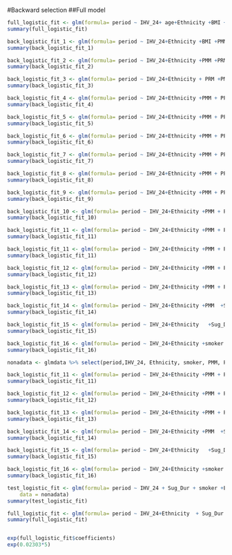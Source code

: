 #Backward selection
##Full model
```r
full_logistic_fit <- glm(formula= period ~ IHV_24+ age+Ethnicity +BMI +PMM +PRM + PPV+ Reop+Urgent +Sug_Dur +Pri_MI +smoker+lung +RFD + PAD+ POBPT+ TBU+ XCT+ CPBT, family = binomial(link = "logit"), data = glmdata)
summary(full_logistic_fit)
```



```r
back_logistic_fit_1 <- glm(formula= period ~ IHV_24+Ethnicity +BMI +PMM +PRM + PPV+ Reop+Urgent +Sug_Dur +Pri_MI +smoker+lung +RFD + PAD+ POBPT+ TBU+ XCT+ CPBT, family = binomial(link = "logit"), data = glmdata)
summary(back_logistic_fit_1)
```

```r
back_logistic_fit_2 <- glm(formula= period ~ IHV_24+Ethnicity +PMM +PRM + PPV+ Reop+Urgent +Sug_Dur +Pri_MI +smoker+lung +RFD + PAD+ POBPT+ TBU+ XCT+ CPBT, family = binomial(link = "logit"), data = glmdata)
summary(back_logistic_fit_2)
```

```r
back_logistic_fit_3 <- glm(formula= period ~ IHV_24+Ethnicity + PRM +PMM + PPV+Urgent +Sug_Dur +Pri_MI +smoker+lung +RFD + PAD+ POBPT+ TBU+ XCT+ CPBT, family = binomial(link = "logit"), data = glmdata)
summary(back_logistic_fit_3)
```


```r
back_logistic_fit_4 <- glm(formula= period ~ IHV_24+Ethnicity +PMM + PPV+Urgent +Sug_Dur +Pri_MI +smoker+lung +RFD + PAD+ POBPT+ TBU+ XCT+ CPBT, family = binomial(link = "logit"), data = glmdata)
summary(back_logistic_fit_4)
```

```r
back_logistic_fit_5 <- glm(formula= period ~ IHV_24+Ethnicity +PMM + PPV +Urgent+Sug_Dur +Pri_MI +smoker+lung +RFD + PAD+ POBPT+ XCT+ CPBT, family = binomial(link = "logit"), data = glmdata)
summary(back_logistic_fit_5)
```


```r
back_logistic_fit_6 <- glm(formula= period ~ IHV_24+Ethnicity +PMM + PPV +Sug_Dur +Pri_MI +smoker+lung +RFD + PAD+ POBPT+ XCT+ CPBT, family = binomial(link = "logit"), data = glmdata)
summary(back_logistic_fit_6)
```
```r
back_logistic_fit_7 <- glm(formula= period ~ IHV_24+Ethnicity +PMM + PPV +Sug_Dur +Pri_MI  +smoker +RFD + PAD+ POBPT+ XCT+ CPBT, family = binomial(link = "logit"), data = glmdata)
summary(back_logistic_fit_7)
```
```r
back_logistic_fit_8 <- glm(formula= period ~ IHV_24+Ethnicity +PMM + PPV +Sug_Dur +Pri_MI +RFD  + PAD+ POBPT+ XCT+ CPBT, family = binomial(link = "logit"), data = glmdata)
summary(back_logistic_fit_8)
```
```r
back_logistic_fit_9 <- glm(formula= period ~ IHV_24+Ethnicity +PMM + PPV +Sug_Dur +Pri_MI +smoker  + PAD+ POBPT+ XCT+ CPBT, family = binomial(link = "logit"), data = glmdata)
summary(back_logistic_fit_9)
```
```r
back_logistic_fit_10 <- glm(formula= period ~ IHV_24+Ethnicity +PMM + PPV +Sug_Dur +Pri_MI +smoker  + PAD+ XCT+ CPBT, family = binomial(link = "logit"), data = glmdata)
summary(back_logistic_fit_10)
```
```r
back_logistic_fit_11 <- glm(formula= period ~ IHV_24+Ethnicity +PMM + PPV +Sug_Dur +Pri_MI +smoker + XCT+ CPBT, family = binomial(link = "logit"), data = glmdata)
summary(back_logistic_fit_11)
```



```r
back_logistic_fit_11 <- glm(formula= period ~ IHV_24+Ethnicity +PMM + PPV +Sug_Dur +smoker + XCT+ CPBT, family = binomial(link = "logit"), data = glmdata)
summary(back_logistic_fit_11)
```


```r
back_logistic_fit_12 <- glm(formula= period ~ IHV_24+Ethnicity +PMM + PPV +Sug_Dur +smoker + CPBT, family = binomial(link = "logit"), data = glmdata)
summary(back_logistic_fit_12)
```
```r
back_logistic_fit_13 <- glm(formula= period ~ IHV_24+Ethnicity +PMM + PPV +Sug_Dur +smoker + XCT, family = binomial(link = "logit"), data = glmdata)
summary(back_logistic_fit_13)
```
```r
back_logistic_fit_14 <- glm(formula= period ~ IHV_24+Ethnicity +PMM  +Sug_Dur +smoker +XCT , family = binomial(link = "logit"), data = glmdata)
summary(back_logistic_fit_14)
```
```r
back_logistic_fit_15 <- glm(formula= period ~ IHV_24+Ethnicity   +Sug_Dur +smoker + XCT, family = binomial(link = "logit"), data = glmdata)
summary(back_logistic_fit_15)
```

```r
back_logistic_fit_16 <- glm(formula= period ~ IHV_24+Ethnicity +smoker , family = binomial(link = "logit"), data = glmdata)
summary(back_logistic_fit_16)
```

```r
nonadata <- glmdata %>% select(period,IHV_24, Ethnicity, smoker, PMM, PPV, XCT, Sug_Dur, CPBT) %>% na.omit()
```


```r
back_logistic_fit_11 <- glm(formula= period ~ IHV_24+Ethnicity +PMM + PPV +Sug_Dur +smoker + XCT+ CPBT, family = binomial(link = "logit"), data = nonadata)
summary(back_logistic_fit_11)
```


```r
back_logistic_fit_12 <- glm(formula= period ~ IHV_24+Ethnicity +PMM + PPV +Sug_Dur +smoker + CPBT, family = binomial(link = "logit"), data = nonadata)
summary(back_logistic_fit_12)
```
```r
back_logistic_fit_13 <- glm(formula= period ~ IHV_24+Ethnicity +PMM + PPV +Sug_Dur +smoker + XCT, family = binomial(link = "logit"), data = nonadata)
summary(back_logistic_fit_13)
```
```r
back_logistic_fit_14 <- glm(formula= period ~ IHV_24+Ethnicity +PMM  +Sug_Dur +smoker +XCT , family = binomial(link = "logit"), data = nonadata)
summary(back_logistic_fit_14)
```
```r
back_logistic_fit_15 <- glm(formula= period ~ IHV_24+Ethnicity   +Sug_Dur +smoker + XCT, family = binomial(link = "logit"), data = nonadata)
summary(back_logistic_fit_15)
```

```r
back_logistic_fit_16 <- glm(formula= period ~ IHV_24+Ethnicity +smoker , family = binomial(link = "logit"), data = nonadata)
summary(back_logistic_fit_16)
```

```r
test_logistic_fit <- glm(formula= period ~ IHV_24 + Sug_Dur + smoker +Ethnicity +XCT + PMM , family = binomial(link = "logit"), 
    data = nonadata)
summary(test_logistic_fit)
```

```r
full_logistic_fit <- glm(formula= period ~ IHV_24+Ethnicity  + Sug_Dur +smoker , family = binomial(link = "logit"), data = glmdata)
summary(full_logistic_fit)


exp(full_logistic_fit$coefficients)
exp(0.02303*5)

```
